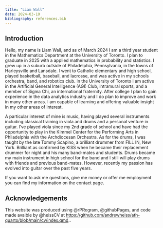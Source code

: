```yaml
---
title: "Liam Wall"
date: 2024-03-10
bibliography: references.bib
---
```


## Introduction

Hello, my name is Liam Wall, and as of March 2024 I am a third year student in the Mathematics Department at the University of Toronto. I plan to graduate in 2025 with a applied mathematics in probability and statistics. I grew up in a suburb outside of Philadelphia, Pennsylvania, in the towns of Harleysville and Lansdale. I went to Catholic elementary and high school, played basketball, baseball, and lacrosse, and was active in my schools orchestra, band, and robotics club. In the University of Toronto I am active in the Artificial General Intelligence (AGI) Club, intramural sports, and a member of Sigma Chi, an international fraternity. After college I plan to gain experience in the data analytics industry and I do plan to improve and work in many other areas. I am capable of learning and offering valuable insight in my other areas of interest. 

A particular interest of mine is music, having played several instruments including classical training in viola and drums and a personal venture in guitar. I've played viola since my 2nd grade of school and have had the opportunity to play in the Kimmel Center for the Performing Arts in Philadelphia with the Archdiocesan Orchestra. As for the drums, I was taught by the late Tommy Scapino, a brilliant drummer from FILL IN, New York. Brilliant as confirmed by KISS when he became their replacement drummer for night and his many band-mates and students. Drums became my main instrument in high school for the band and I still will play drums with friends and previous band-mates. However, recently my passion has evolved into guitar over the past five years. 

If you want to ask me questions, give me money or offer me employment you can find my information on the contact page.

## Acknowledgements

This website was produced using @rPRogram, @githubPages, and code made avaible by @heissCV at <https://github.com/andrewheiss/ath-quarto/blob/main/cv/index.qmd>.. 

